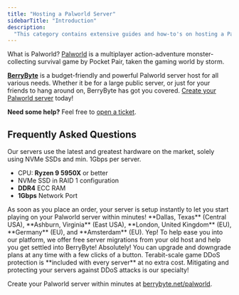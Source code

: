 ```yaml
---
title: "Hosting a Palworld Server"
sidebarTitle: "Introduction"
description:
  "This category contains extensive guides and how-to's on hosting a Palworld server."
---
```


What is Palworld? [Palworld](https://store.steampowered.com/app/1623730/Palworld/) is a multiplayer action-adventure monster-collecting survival game by Pocket Pair, taken the gaming world by storm.

**[BerryByte](https://berrybyte.net/palworld)** is a budget-friendly and powerful Palworld server host for all various needs. Whether it be for a large public server, or just for your friends to hang around on, BerryByte has got you covered. [Create your Palworld server](https://berrybyte.net/palworld) today!

**Need some help?** Feel free to [open a ticket](https://berrybyte.net/support).

## Frequently Asked Questions

<AccordionGroup>

<Accordion title="What are the specs on the servers?">
Our servers use the latest and greatest hardware on the market, solely using NVMe SSDs and min. 1Gbps per server.

- CPU: **Ryzen 9 5950X** or better
- NVMe SSD in RAID 1 configuration
- **DDR4** ECC RAM
- **1Gbps** Network Port
</Accordion>

<Accordion title="How long does setup take?">
As soon as you place an order, your server is setup instantly to let you start playing on your Palworld server within minutes!
</Accordion>

<Accordion title="What locations are the servers in?">
**Dallas, Texas** (Central USA), **Ashburn, Virginia** (East USA), **London, United Kingdom** (EU), **Germany** (EU), and **Amsterdam** (EU).
</Accordion>

<Accordion title="Can I migrate my existing server to BerryByte?">
Yep! To help ease you into our platform, we offer free server migrations from your old host and help you get settled into BerryByte!
</Accordion>

<Accordion title="Can I upgrade/downgrade my server later on?">
Absolutely! You can upgrade and downgrade plans at any time with a few clicks of a button.
</Accordion>

<Accordion title="Are the servers DDoS protected?">
Terabit-scale game DDoS protection is **included with every server** at no extra cost. Mitigating and protecting your servers against DDoS attacks is our specialty!
</Accordion>

</AccordionGroup>


Create your Palworld server within minutes at [berrybyte.net/palworld](https://berrybyte.net/palworld/).
